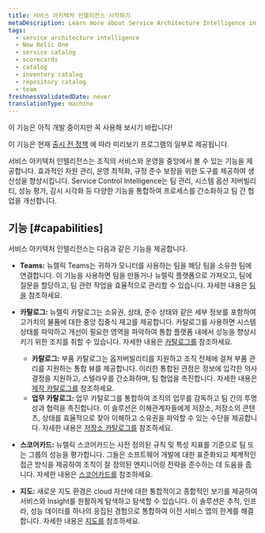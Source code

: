 ```yaml
---
title: 서비스 아키텍처 인텔리전스 시작하기
metaDescription: Learn more about Service Architecture Intelligence in New Relic One.
tags:
  - service architecture intelligence
  - New Relic One
  - service catalog
  - scorecards
  - catalog
  - inventory catalog
  - repository catalog
  - team
freshnessValidatedDate: never
translationType: machine
---
```


<Callout title="시사">
  이 기능은 아직 개발 중이지만 꼭 사용해 보시기 바랍니다!

  이 기능은 현재 [출시 전 정책](/docs/licenses/license-information/referenced-policies/new-relic-pre-release-policy) 에 따라 미리보기 프로그램의 일부로 제공됩니다.
</Callout>

서비스 아키텍처 인텔리전스는 조직의 서비스와 운영을 중앙에서 볼 수 있는 기능을 제공합니다. 효과적인 자원 관리, 운영 최적화, 규정 준수 보장을 위한 도구를 제공하여 생산성을 향상시킵니다. Service Control Intelligence는 팀 관리, 시스템 옵션 저버빌리티, 성능 평가, 감시 시각화 등 다양한 기능을 통합하여 프로세스를 간소화하고 팀 간 협업을 개선합니다.

## 기능 [#capabilities]

서비스 아키텍처 인텔리전스는 다음과 같은 기능을 제공합니다.

* **Teams:** 뉴렐릭 Teams는 귀하가 모니터를 사용하는 팀을 해당 팀을 소유한 팀에 연결합니다. 이 기능을 사용하면 팀을 만들거나 뉴렐릭 플랫폼으로 가져오고, 팀에 질문을 할당하고, 팀 관련 작업을 효율적으로 관리할 수 있습니다. 자세한 내용은 [팀을](/docs/service-architecture-intelligence/teams/teams) 참조하세요.

* **카탈로그:** 뉴렐릭 카탈로그는 소유권, 상태, 준수 상태와 같은 세부 정보를 포함하여 고가치의 물품에 대한 중앙 집중식 재고를 제공합니다. 카탈로그를 사용하면 시스템 상태를 파악하고 개선이 필요한 영역을 파악하여 통합 플랫폼 내에서 성능을 향상시키기 위한 조치를 취할 수 있습니다. 자세한 내용은 [카탈로그를](/docs/service-architecture-intelligence/catalogs/catalogs) 참조하세요.

  * **카탈로그:** 부품 카탈로그는 옵저버빌리티를 지원하고 조직 전체에 걸쳐 부품 관리를 지원하는 통합 뷰를 제공합니다. 이러한 통합된 관점은 정보에 입각한 의사 결정을 지원하고, 스텔라우를 간소화하며, 팀 협업을 촉진합니다. 자세한 내용은 [제작 카탈로그를](/docs/service-architecture-intelligence/catalogs/applications-catalog) 참조하세요.
  * **업무 카탈로그:** 업무 카탈로그를 통합하여 조직의 업무를 감독하고 팀 간의 투명성과 협력을 촉진합니다. 이 솔루션은 이해관계자들에게 저장소, 저장소의 콘텐츠, 상태를 효율적으로 찾아 이해하고 소유권을 파악할 수 있는 수단을 제공합니다. 자세한 내용은 [저장소 카탈로그를](/docs/service-architecture-intelligence/catalogs/repositoryCatalog) 참조하세요.

* **스코어카드:** 뉴렐릭 스코어카드는 사전 정의된 규칙 및 특성 지표를 기준으로 팀 또는 그룹의 성능을 평가합니다. 그들은 소프트웨어 개발에 대한 표준화되고 체계적인 접근 방식을 제공하여 조직이 잘 정의된 엔지니어링 전략을 준수하는 데 도움을 줍니다. 자세한 내용은 [스코어카드를](/docs/service-architecture-intelligence/scorecards/getting-started) 참조하세요.

* **지도:** 새로운 지도 환경은 cloud 자산에 대한 통합적이고 종합적인 보기를 제공하여 서비스와 Insight를 원활하게 탐색하고 탐색할 수 있습니다. 이 솔루션은 추적, 인프라, 성능 데이터를 하나의 응집된 경험으로 통합하여 이전 서비스 맵의 한계를 해결합니다. 자세한 내용은 [지도를](/docs/service-architecture-intelligence/maps/advanced-maps) 참조하세요.